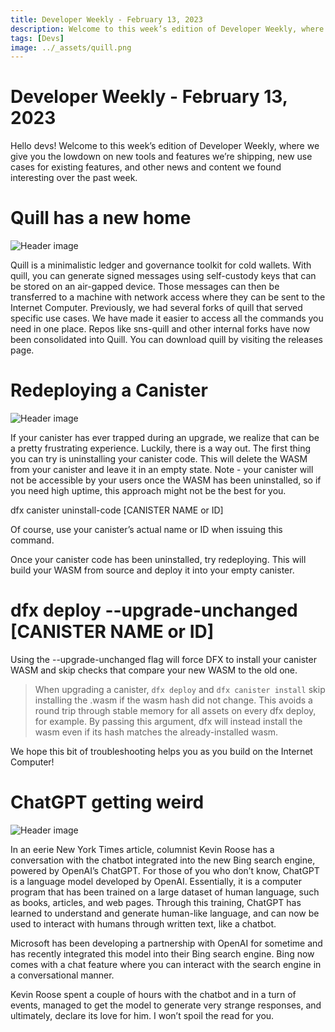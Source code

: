 ```yaml
---
title: Developer Weekly - February 13, 2023
description: Welcome to this week’s edition of Developer Weekly, where we give you the lowdown on new tools and features we’re shipping, new use cases for existing features, and other news and content we found interesting over the past week.
tags: [Devs]
image: ../_assets/quill.png
---
```


# Developer Weekly - February 13, 2023

<head>
  <meta property="og:image" content={require('../_assets/quill.png').default} />
  <meta property="twitter:image" content={require('../_assets/quill.png').default} />
</head>

Hello devs! Welcome to this week’s edition of Developer Weekly, where we give you the lowdown on new tools and features
we’re shipping, new use cases for existing features, and other news and content we found interesting over the past week.

# Quill has a new home

![Header image](../_assets/quill.png)

Quill is a minimalistic ledger and governance toolkit for cold wallets. With quill, you can generate signed messages
using self-custody keys that can be stored on an air-gapped device. Those messages can then be transferred to a machine
with network access where they can be sent to the Internet Computer.
Previously, we had several forks of quill that served specific use cases. We have made it easier to access all the
commands you need in one place. Repos like sns-quill and other internal forks have now been consolidated into Quill.
You can download quill by visiting the releases page.

# Redeploying a Canister

![Header image](../_assets/broken-car.png)

If your canister has ever trapped during an upgrade, we realize that can be a pretty frustrating experience. Luckily,
there is a way out.
The first thing you can try is uninstalling your canister code. This will delete the WASM from your canister and leave
it in an empty state. Note - your canister will not be accessible by your users once the WASM has been uninstalled, so
if you need high uptime, this approach might not be the best for you.

dfx canister uninstall-code [CANISTER NAME or ID]

Of course, use your canister’s actual name or ID when issuing this command.

Once your canister code has been uninstalled, try redeploying. This will build your WASM from source and deploy it into
your empty canister.

# dfx deploy --upgrade-unchanged [CANISTER NAME or ID]

Using the --upgrade-unchanged flag will force DFX to install your canister WASM and skip checks that compare your new
WASM to the old one.

> When upgrading a canister, `dfx deploy` and `dfx canister install` skip installing the .wasm
> if the wasm hash did not change. This avoids a round trip through stable memory for all
> assets on every dfx deploy, for example. By passing this argument, dfx will instead
> install the wasm even if its hash matches the already-installed wasm.

We hope this bit of troubleshooting helps you as you build on the Internet Computer!

# ChatGPT getting weird

![Header image](../_assets/chatgpt.png)

In an eerie New York Times article, columnist Kevin Roose has a conversation with the chatbot integrated into the new
Bing search engine, powered by OpenAI’s ChatGPT.
For those of you who don’t know, ChatGPT is a language model developed by OpenAI. Essentially, it is a computer program
that has been trained on a large dataset of human language, such as books, articles, and web pages. Through this
training, ChatGPT has learned to understand and generate human-like language, and can now be used to interact with
humans through written text, like a chatbot.

Microsoft has been developing a partnership with OpenAI for sometime and has recently integrated this model into their
Bing search engine. Bing now comes with a chat feature where you can interact with the search engine in a conversational
manner.

Kevin Roose spent a couple of hours with the chatbot and in a turn of events, managed to get the model to generate very
strange responses, and ultimately, declare its love for him. I won’t spoil the read for you.


